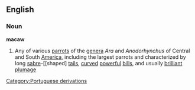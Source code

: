 ==English==
===Noun===
{{wikipedia}}
'''macaw'''
#Any of various [[parrot]]s of the [[genera]] ''Ara'' and ''Anodorhynchus'' of Central and South [[America]], including the largest parrots and characterized by long [[sabre]]-[[shaped] [[tail]]s, [[curve]]d [[powerful]] [[bill]]s, and usually [[brilliant]] [[plumage]]
[[Category:Portuguese derivations]]